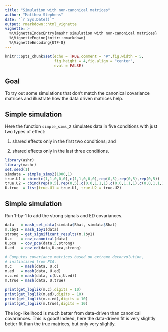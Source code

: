 ```yaml
---
title: "Simulation with non-canonical matrices"
author: "Matthew Stephens"
date: "`r Sys.Date()`"
output: rmarkdown::html_vignette
vignette: >
  %\VignetteIndexEntry{mashr simulation with non-canonical matrices}
  %\VignetteEngine{knitr::rmarkdown}
  %\VignetteEncoding{UTF-8}
---
```


```r
knitr::opts_chunk$set(echo = TRUE,comment = "#",fig.width = 5,
                      fig.height = 4,fig.align = "center",
                      eval = FALSE)
```

## Goal

To try out some simulations that don't match the canonical covariance
matrices and illustrate how the data driven matrices help.

## Simple simulation

Here the function `simple_sims_2` simulates data in five conditions
with just two types of effect:

1. shared effects only in the first two conditions; and

2. shared effects only in the last three conditions.

```r
library(ashr)
library(mashr)
set.seed(1)
simdata = simple_sims2(1000,1)
true.U1 = cbind(c(1,1,0,0,0),c(1,1,0,0,0),rep(0,5),rep(0,5),rep(0,5))
true.U2 = cbind(rep(0,5),rep(0,5),c(0,0,1,1,1),c(0,0,1,1,1),c(0,0,1,1,1))
U.true  = list(true.U1 = true.U1, true.U2 = true.U2)
```
  
## Simple simulation

Run 1-by-1 to add the strong signals and ED covariances.

```r
data   = mash_set_data(simdata$Bhat, simdata$Shat)
m.1by1 = mash_1by1(data)
strong = get_significant_results(m.1by1)
U.c    = cov_canonical(data)
U.pca  = cov_pca(data,5,strong)
U.ed   = cov_ed(data,U.pca,strong)

# Computes covariance matrices based on extreme deconvolution,
# initialized from PCA.
m.c    = mash(data, U.c)
m.ed   = mash(data, U.ed)
m.c.ed = mash(data, c(U.c,U.ed))
m.true = mash(data, U.true)
  
print(get_loglik(m.c),digits = 10)
print(get_loglik(m.ed),digits = 10)
print(get_loglik(m.c.ed),digits = 10)
print(get_loglik(m.true),digits = 10)
```

The log-likelihood is much better from data-driven than canonical
covariances. This is good! Indeed, here the data-driven fit is very
slightly better fit than the true matrices, but only very slightly.
